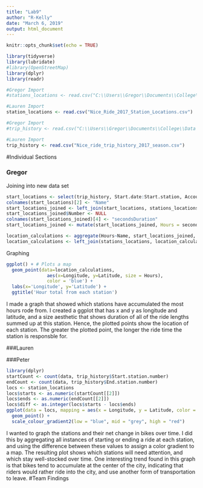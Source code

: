```yaml
---
title: "Lab9"
author: "R-Kelly"
date: "March 6, 2019"
output: html_document
---
```


```r
knitr::opts_chunk$set(echo = TRUE)
```

```r
library(tidyverse)
library(lubridate)
#library(OpenStreetMap)
library(dplyr)
library(readr)
```

```r
#Gregor Import
#stations_locations <- read.csv("C:\\Users\\Gregor\\Documents\\College\\Data Science\\Homeworks\\Lab #9\\Nice_Ride_2017_Station_Locations.csv", header = TRUE)

#Lauren Import
station_locations <- read.csv("Nice_Ride_2017_Station_Locations.csv")
```

```r
#Gregor Import
#trip_history <- read.csv("C:\\Users\\Gregor\\Documents\\College\\Data Science\\Homeworks\\Lab 9\\Nice_ride_trip_history_2017_season.csv")

#Lauren Import
trip_history <- read.csv("Nice_ride_trip_history_2017_season.csv")
```


#Individual Sections

### Gregor


Joining into new data set

```r
start_locations <- select(trip_history, Start.date:Start.station, Account.type:Total.duration..Seconds.)
colnames(start_locations)[2] <- "Name"
start_locations_joined <- left_join(start_locations, stations_locations, by = "Name")
start_locations_joined$Number <- NULL
colnames(start_locations_joined)[4] <- "secondsDuration"
start_locations_joined <- mutate(start_locations_joined, Hours = secondsDuration / (60*60))

location_calculations <- aggregate(Hours~Name, start_locations_joined, FUN = sum)
location_calculations <- left_join(stations_locations, location_calculations, by = "Name")
```


Graphing

```r
ggplot() + # Plots a map 
  geom_point(data=location_calculations, 
               aes(x=Longitude, y=Latitude, size = Hours), 
               color = 'blue') +
  labs(x='Longitude', y='Latitude') +
  ggtitle('Hour total from each station')
```




I made a graph that showed which stations have accumulated the most hours rode from. I created a ggplot that has x and y as longitude and latitude, and a size aesthetic that shows duration of all of the ride lengths summed up at this station. Hence, the plotted points show the location of each station. The greater the plotted point, the longer the ride time the station is responsble for.

###Lauren

###Peter
```r
library(dplyr)
startCount <- count(data, trip_history$Start.station.number)
endCount <- count(data, trip_history$End.station.number)
locs <- station_locations
locs$starts <- as.numeric(startCount[[2]])
locs$ends <- as.numeric(endCount[[2]])
locs$diff <- as.integer(locs$starts - locs$ends)
ggplot(data = locs, mapping = aes(x = Longitude, y = Latitude, color = diff))+
  geom_point() +
  scale_colour_gradient2(low = "blue", mid = "grey", high = "red")
```
I wanted to graph the stations and their net change in bikes over time. I did this by aggregating all instances of starting or ending a ride at each station, and using the difference between these values to assign a color gradient to a map. The resulting plot shows which stations will need attention, and which stay well-stocked over time. One interesting trend found in this graph is that bikes tend to accumulate at the center of the city, indicating that riders would rather ride into the city, and use another form of transportation to leave. 
#Team Findings

